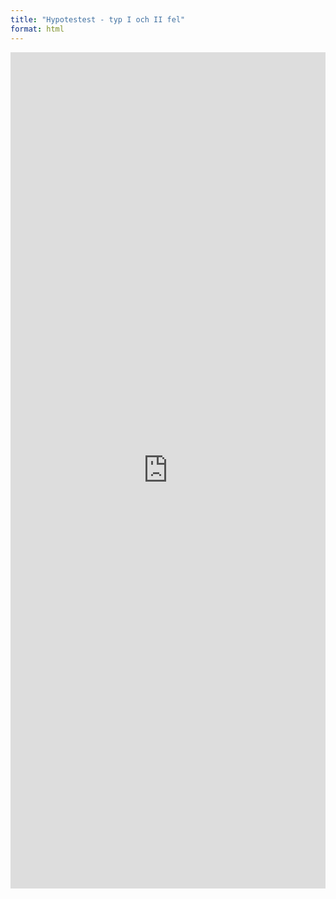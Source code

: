 ```yaml
---
title: "Hypotestest - typ I och II fel"
format: html
---
```


<iframe width="100%" height="1338" frameborder="0"
  src="https://observablehq.com/embed/@mattiasvillani/typ1och2fel@869?cells=modelltext%2Cviewof+inputs%2Cprobserrors%2Cplt_pdf"></iframe>